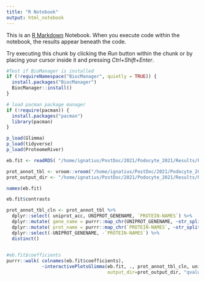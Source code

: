 ```yaml
---
title: "R Notebook"
output: html_notebook
---
```


This is an [R Markdown](http://rmarkdown.rstudio.com) Notebook. When you execute code within the notebook, the results appear beneath the code. 

Try executing this chunk by clicking the *Run* button within the chunk or by placing your cursor inside it and pressing *Ctrl+Shift+Enter*. 

```r
#Test if BioManager is installed
if (!requireNamespace("BiocManager", quietly = TRUE)) {
  install.packages("BiocManager")
  BiocManager::install()
}

# load pacman package manager
if (!require(pacman)) {
  install.packages("pacman")
  library(pacman)
}

p_load(Glimma)
p_load(tidyverse)
p_load(ProteomeRiver)
```

```r

eb.fit <- readRDS( "/home/ignatius/PostDoc/2021/Podocyte_2021/Results/Part_1/de_analysis/fit.eb.RDS")

prot_annot_tbl <- vroom::vroom("/home/ignatius/PostDoc/2021/Podocyte_2021/Results/Part_1/annot_proteins/de_proteins_long_annot.tsv")
prot_output_dir <- "/home/ignatius/PostDoc/2021/Podocyte_2021/Results/Part_1/proteomics_plots"


```

```r
names(eb.fit)

eb.fit$contrasts
```

```r

prot_annot_tbl_cln <- prot_annot_tbl %>%
  dplyr::select( uniprot_acc, UNIPROT_GENENAME, `PROTEIN-NAMES`) %>%
  dplyr::mutate( gene_name = purrr::map_chr(UNIPROT_GENENAME, ~str_split(., ":") %>% purrr::map_chr(1) )) %>%
  dplyr::mutate( prot_name = purrr::map_chr(`PROTEIN-NAMES`, ~str_split(., ":") %>% purrr::map_chr(1) )) %>%
  dplyr::select(-UNIPROT_GENENAME, -`PROTEIN-NAMES`) %>%
  distinct()
  
```

```r
#eb.fit$coefficients
purrr::walk( colnames(eb.fit$coefficients), 
             ~interactivePlotsGlimma(eb.fit, ., prot_annot_tbl_cln, uniprot_acc,
                                     output_dir=prot_output_dir, "qvalue") )

```
